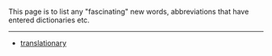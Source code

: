 This page is to list any "fascinating" new words, abbreviations that have entered dictionaries etc.
----
*[[translationary]]